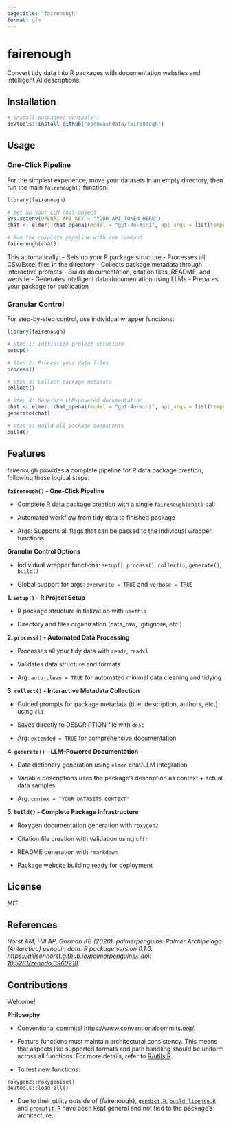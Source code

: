 ```yaml
---
pagetitle: "fairenough"
format: gfm
---
```


# fairenough

Convert tidy data into R packages with documentation websites and intelligent AI descriptions.

## Installation

``` r
# install.packages("devtools")
devtools::install_github("openwashdata/fairenough")
```

## Usage

### One-Click Pipeline

For the simplest experience, move your datasets in an empty directory, then run the main `fairenough()` function:

``` r
library(fairenough)

# Set up your LLM chat object
Sys.setenv(OPENAI_API_KEY = "YOUR_API_TOKEN_HERE")
chat <- elmer::chat_openai(model = "gpt-4o-mini", api_args = list(temperature = 0.3))

# Run the complete pipeline with one command
fairenough(chat)
```

This automatically: - Sets up your R package structure - Processes all CSV/Excel files in the directory - Collects package metadata through interactive prompts - Builds documentation, citation files, README, and website - Generates intelligent data documentation using LLMs - Prepares your package for publication

### Granular Control

For step-by-step control, use individual wrapper functions:

``` r
library(fairenough)

# Step 1: Initialize project structure
setup()

# Step 2: Process your data files
process()

# Step 3: Collect package metadata
collect()

# Step 4: Generate LLM-powered documentation
chat <- elmer::chat_openai(model = "gpt-4o-mini", api_args = list(temperature = 0.3))
generate(chat)

# Step 5: Build all package components
build()
```

## Features

fairenough provides a complete pipeline for R data package creation, following these logical steps:

**`fairenough()` - One-Click Pipeline**

-   Complete R data package creation with a single `fairenough(chat)` call

-   Automated workflow from tidy data to finished package

-   Args: Supports all flags that can be passed to the individual wrapper functions

**Granular Control Options**

-   Individual wrapper functions: `setup()`, `process()`, `collect()`, `generate()`, `build()`

-   Global support for args: `overwrite = TRUE` and `verbose = TRUE`

**1. `setup()` - R Project Setup**

-   R package structure initialization with `usethis`

-   Directory and files organization (data_raw, .gitignore, etc.)

**2. `process()` - Automated Data Processing**

-   Processes all your tidy data with `readr`, `readxl`

-   Validates data structure and formats

-   Arg: `auto_clean = TRUE` for automated minimal data cleaning and tidying

**3. `collect()` - Interactive Metadata Collection**

-   Guided prompts for package metadata (title, description, authors, etc.) using `cli`

-   Saves directly to DESCRIPTION file with `desc`

-   Arg: `extended = TRUE` for comprehensive documentation

**4. `generate()` - LLM-Powered Documentation**

-   Data dictionary generation using `elmer` chat/LLM integration

-   Variable descriptions uses the package's description as context + actual data samples

-   Arg: `contex = "YOUR DATASETS CONTEXT"`

**5. `build()` - Complete Package Infrastructure**

-   Roxygen documentation generation with `roxygen2`

-   Citation file creation with validation using `cffr`

-   README generation with `rmarkdown`

-   Package website building ready for deployment

## License

[MIT](LICENSE.md)

## References

*Horst AM, Hill AP, Gorman KB (2020). palmerpenguins: Palmer Archipelago (Antarctica) penguin data. R package version 0.1.0. <https://allisonhorst.github.io/palmerpenguins/>. doi: [10.5281/zenodo.3960218](10.5281/zenodo.3960218).*

## Contributions

Welcome!

**Philosophy**

-   Conventional commits! <https://www.conventionalcommits.org/>.

-   Feature functions must maintain architectural consistency. This means that aspects like supported formats and path handling should be uniform across all functions. For more details, refer to [R/utils.R](https://github.com/openwashdata/fairenough/blob/main/R/utils.R).

-   To test new functions:

```         
roxygen2::roxygenise()
devtools::load_all()
```

-   Due to their utility outside of {fairenough}, [`gendict.R`](https://github.com/openwashdata/fairenough/blob/main/R/gendict.R), [`build_license.R`](https://github.com/openwashdata/fairenough/blob/main/R/build_license.R) and [`promptit.R`](https://github.com/openwashdata/fairenough/blob/main/R/promptit.R) have been kept general and not tied to the package's architecture.